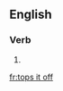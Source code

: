 ==English==

===Verb===
{{head|en|verb form}}

# {{en-third-person singular of|top it off}}

[[fr:tops it off]]